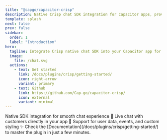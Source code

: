 ```yaml
---
title: "@capgo/capacitor-crisp"
description: Native Crisp chat SDK integration for Capacitor apps, providing in-app customer support.
template: splash
next: false
prev: false
sidebar:
  order: 1
  label: "Introduction"
hero:
  tagline: Integrate Crisp native chat SDK into your Capacitor app for seamless in-app customer support and real-time messaging.
  image:
    file: /chat.svg
  actions:
    - text: Get started
      link: /docs/plugins/crisp/getting-started/
      icon: right-arrow
      variant: primary
    - text: Github
      link: https://github.com/Cap-go/capacitor-crisp/
      icon: external
      variant: minimal
---
```



<CardGrid stagger>
  <Card title="Native performance" icon="rocket">
    Native SDK integration for smooth chat experience 🚀
  </Card>
  <Card title="Real-time messaging" icon="chat-bubble-left-right">
    Live chat with customers directly in your app 💬
  </Card>
  <Card title="Rich features" icon="sparkles">
    Support for user data, events, and custom styling ✨
  </Card>
  <Card title="Comprehensive Documentation" icon="open-book">
    Check the [Documentation](/docs/plugins/crisp/getting-started/) to master the plugin in just a few minutes.
  </Card>
</CardGrid>
